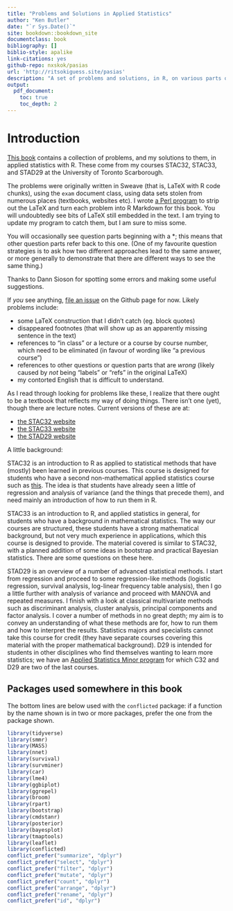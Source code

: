 ```yaml
---
title: "Problems and Solutions in Applied Statistics"
author: "Ken Butler"
date: "`r Sys.Date()`"
site: bookdown::bookdown_site
documentclass: book
bibliography: []
biblio-style: apalike
link-citations: yes
github-repo: nxskok/pasias
url: 'http://ritsokiguess.site/pasias'
description: "A set of problems and solutions, in R, on various parts of applied statistics"
output:
  pdf_document:
    toc: true
    toc_depth: 2
---
```


# Introduction {-}


[This book](http://ritsokiguess.site/pasias/) contains a collection
of problems, and my solutions to them, in applied statistics with
R. These come from my courses STAC32, STAC33, and STAD29 at the University of
Toronto Scarborough. 

The problems were originally written in Sweave (that is, LaTeX with R
code chunks), using the `exam` document class, using data sets stolen
from numerous places (textbooks, websites etc).  I wrote [a Perl
program](https://raw.githubusercontent.com/nxskok/pasias/master/convert.pl)
to strip out the LaTeX and turn each problem into R Markdown for this
book. You will undoubtedly see bits of LaTeX still embedded in the
text. I am trying to update my program to catch them, but I am sure to
miss some. 

You will occasionally
see question parts beginning with a *; this means that other question
parts refer back to this one. (One of my favourite question strategies
is to ask how two different approaches lead to the same answer, or
more generally to demonstrate that there are different ways to see the
same thing.)

Thanks to Dann Sioson for spotting some errors and making some useful suggestions.

If *you* see anything, [file an
issue](https://github.com/nxskok/pasias/issues) on the Github page for
now. Likely
problems include:

- some LaTeX construction that I didn't catch (eg. block quotes)
- disappeared footnotes (that will show up as an apparently missing sentence in the text)
- references to "in class" or a lecture or a course by course number, which need to be eliminated (in favour of wording like "a previous course")
- references to other questions or question parts that are *wrong* (likely caused by *not* being "labels" or "refs" in the original LaTeX)
- my contorted English that is difficult to understand.

As I read through looking for problems like these, I realize that
there ought to be a textbook that reflects my way of doing
things. There isn't one (yet), though there are lecture
notes. Current versions of these are at:

- [the STAC32 website](http://ritsokiguess.site/STAC32/)
- [the STAC33 website](http://ritsokiguess.site/STAC33/)
- [the STAD29 website](http://ritsokiguess.site/STAD29/)

A little background:

STAC32 is an introduction to R as
applied to statistical methods that have (mostly) been learned in
previous courses. This course is designed for students who have a second non-mathematical applied statistics course 
such as
[this](https://utsc.calendar.utoronto.ca/course/stab27h3). The idea is
that students have already seen a little of regression and analysis of
variance (and the things that precede them), and need mainly an
introduction of how to run them in R.

STAC33 is an introduction to R, and applied statistics in general, for students who have a background in mathematical statistics. The way our courses are structured, these students have a strong mathematical background, but not very much experience in applications, which this course is designed to provide. The material covered is similar to STAC32, with a planned addition of some ideas in bootstrap and practical Bayesian statistics. There are some questions on these here.

STAD29 is an overview of a number of advanced statistical methods. I
start from regression and proceed to some regression-like methods
(logistic regression, survival analysis, log-linear frequency table
analysis), then I go a little further with analysis of variance and
proceed with MANOVA and repeated measures. I finish with a look at
classical multivariate methods such as discriminant analysis, cluster
analysis, principal components and factor analysis. I cover a number
of methods in no great depth; my aim is to convey an understanding of
what these methods are for, how to run them and how to interpret the
results. Statistics majors and specialists cannot take this course for
credit (they have separate courses covering this material with the
proper mathematical background). D29 is intended for students in other
disciplines who find themselves wanting to learn more statistics; we
have an [Applied Statistics Minor
program](https://utsc.calendar.utoronto.ca/minor-program-applied-statistics-science)
for which C32 and D29 are two of the last courses.

## Packages used somewhere in this book {-}

The bottom lines are below used with the `conflicted` package: if a function by
the name shown is in two or more packages, prefer the one from the
package shown.

```r
library(tidyverse)
library(smmr)
library(MASS)
library(nnet)
library(survival)
library(survminer)
library(car)
library(lme4)
library(ggbiplot)
library(ggrepel)
library(broom)
library(rpart)
library(bootstrap)
library(cmdstanr)
library(posterior)
library(bayesplot)
library(tmaptools)
library(leaflet)
library(conflicted)
conflict_prefer("summarize", "dplyr")
conflict_prefer("select", "dplyr")
conflict_prefer("filter", "dplyr")
conflict_prefer("mutate", "dplyr")
conflict_prefer("count", "dplyr")
conflict_prefer("arrange", "dplyr")
conflict_prefer("rename", "dplyr")
conflict_prefer("id", "dplyr")
```

